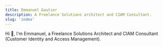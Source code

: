 ```yaml
---
title: Emmanuel Gautier
description: A Freelance Solutions architect and CIAM Consultant.
slug: 'index'
---
```


Hi 👋, I'm Emmanuel, a Freelance Solutions Architect and CIAM Consultant (Customer Identity and Access Management).
